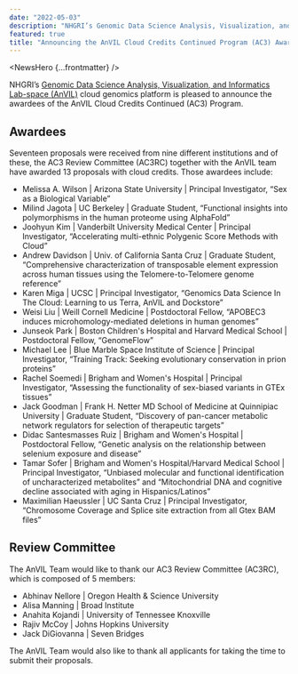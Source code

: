 ```yaml
---
date: "2022-05-03"
description: "NHGRI’s Genomic Data Science Analysis, Visualization, and Informatics Lab-space (AnVIL) cloud genomics platform is pleased to announce the awardees of the AnVIL Cloud Credits Continued (AC3) Program."
featured: true
title: "Announcing the AnVIL Cloud Credits Continued Program (AC3) Awardees"
---
```


<NewsHero {...frontmatter} />

NHGRI’s [Genomic Data Science Analysis, Visualization, and Informatics Lab-space (AnVIL)](https://www.genome.gov/Funded-Programs-Projects/Computational-Genomics-and-Data-Science-Program/Genomic-Analysis-Visualization-Informatics-Lab-space-AnVIL) cloud genomics platform is pleased to announce the awardees of the AnVIL Cloud Credits Continued (AC3) Program.

## Awardees

Seventeen proposals were received from nine different institutions and of these, the AC3 Review Committee (AC3RC) together with the AnVIL team have awarded 13 proposals with cloud credits. Those awardees include:

- Melissa A. Wilson | Arizona State University | Principal Investigator, “Sex as a Biological Variable”
- Milind Jagota | UC Berkeley | Graduate Student, “Functional insights into polymorphisms in the human proteome using AlphaFold”
- Joohyun Kim | Vanderbilt University Medical Center | Principal Investigator, “Accelerating multi-ethnic Polygenic Score Methods with Cloud”
- Andrew Davidson | Univ. of California Santa Cruz | Graduate Student, “Comprehensive characterization of transposable element expression across human tissues using the Telomere-to-Telomere genome reference”
- Karen Miga | UCSC | Principal Investigator, “Genomics Data Science In The Cloud: Learning to us Terra, AnVIL and Dockstore”
- Weisi Liu | Weill Cornell Medicine | Postdoctoral Fellow, “APOBEC3 induces microhomology-mediated deletions in human genomes”
- Junseok Park | Boston Children's Hospital and Harvard Medical School | Postdoctoral Fellow, “GenomeFlow”
- Michael Lee | Blue Marble Space Institute of Science | Principal Investigator, “Training Track: Seeking evolutionary conservation in prion proteins”
- Rachel Soemedi | Brigham and Women's Hospital | Principal Investigator, “Assessing the functionality of sex-biased variants in GTEx tissues”
- Jack Goodman | Frank H. Netter MD School of Medicine at Quinnipiac University | Graduate Student, “Discovery of pan-cancer metabolic network regulators for selection of therapeutic targets”
- Didac Santesmasses Ruiz | Brigham and Women's Hospital | Postdoctoral Fellow, “Genetic analysis on the relationship between selenium exposure and disease”
- Tamar Sofer | Brigham and Women's Hospital/Harvard Medical School | Principal Investigator, “Unbiased molecular and functional identification of uncharacterized metabolites” and “Mitochondrial DNA and cognitive decline associated with aging in Hispanics/Latinos”
- Maximilian Haeussler | UC Santa Cruz | Principal Investigator, “Chromosome Coverage and Splice site extraction from all Gtex BAM files”

## Review Committee

The AnVIL Team would like to thank our AC3 Review Committee (AC3RC), which is composed of 5 members:

- Abhinav Nellore | Oregon Health & Science University
- Alisa Manning | Broad Institute
- Anahita Kojandi | University of Tennessee Knoxville
- Rajiv McCoy | Johns Hopkins University
- Jack DiGiovanna | Seven Bridges

The AnVIL Team would also like to thank all applicants for taking the time to submit their proposals.
